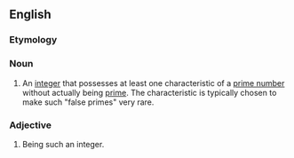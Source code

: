 ==English==

===Etymology===
{{prefix|en|pseudo|prime}}

===Noun===
{{wikipedia}}
{{en-noun}}

# {{lb|en|mathematics}} An [[integer]] that possesses at least one characteristic of a [[prime number]] without actually being [[prime]]. The characteristic is typically chosen to make such "false primes" very rare.

===Adjective===
{{en-adj|-}}

# Being such an integer.